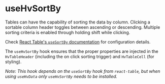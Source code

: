 
<Meta title="Guides/Table/Table Hooks/Hooks/useHvSortBy" />

# useHvSortBy

Tables can have the capability of sorting the data by column. Clicking a sortable column header toggles between ascending or descending. Multiple sorting criteria
is enabled through holding shift while clicking.

Check [React Table's `useSortBy` documentation](https://react-table.tanstack.com/docs/api/useSortBy) for configuration details.

The `useHvSortBy` hook ensures that the proper properties are injected in the `HvTableHeader` (including the on click sorting trigger) and `HvTableCell` (for styling).

_Note: This hook depends on the `useSortBy` hook from `react-table`, but when using `useHvData` only `useHvSortBy` needs to be installed._

<Canvas>
  <Story name="useHvSortBy" story={UseHvSortByStory} />
</Canvas>
